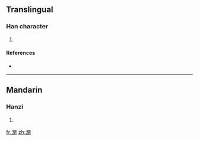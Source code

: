 ==Translingual==

===Han character===
{{Han char|rn=85|rad=水|as=12|sn=15|four=3712<sub>0</sub>|canj=水日弓大 (EANK)}}

# {{defn|Han|sort=水12}}

====References====
* {{Han ref|kx=0649.230|dkj=18254|dj=1060.040|hdz=31749.040|uh=6F63|ud=28515|bh=E65E|bd=58974}}

----

==Mandarin==

===Hanzi===
{{cmn-hanzi|pin=[[láo]] ([[lao2]]), [[lǎo]] ([[lao3]]), [[lào]] ([[lao4]]), [[liǎo]] ([[liao3]]), [[mǐn]] ([[min3]])|wg=lao<sup>2</sup>, lao<sup>3</sup>, lao<sup>4</sup>, liao<sup>3</sup>, min<sup>3</sup>}}

# {{defn|Mandarin|sort=水12}}

[[fr:潣]]
[[zh:潣]]